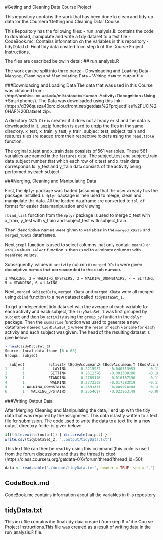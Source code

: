 

#Getting and Cleaning Data Course Project

This repository contains the work that has been done to clean and tidy-up data for the Coursera 'Getting and Cleaning Data' Course.

This Repository has the following files: 
- run_analysis.R: contains the code to download, manipulate and write a tidy dataset to a text file
- CodeBook.md: Contains information on the variables in this repository
- tidyData.txt: Final tidy data created from step 5 of the Course Project Instructions. 

The files are described below in detail: 
## run_analysis.R
 
The work can be split into three parts: 
- Downloading and Loading Data
- Merging, Cleaning and Manipulating Data
- Writing data to output file

###Downloading and Loading Data
The data that was used in this Course was obtained from: (http://archive.ics.uci.edu/ml/datasets/Human+Activity+Recognition+Using+Smartphones). 
The Data was downloaded using this link: (https://d396qusza40orc.cloudfront.net/getdata%2Fprojectfiles%2FUCI%20HAR%20Dataset.zip). 

A directory `G&CD_Dir` is created if it does not already exist and the data is downloaded in it. `unzip` function is used to unzip the files in the same directory. x_test, x_train, y_test, y_train, subject_test, subject_train and features files are loaded from their respective folders using the `read.table` function. 

The orginal x_test and x_train data consists of 561 variables. These 561 variables are named in the `features` data. The subject_test and subject_train data subject number that which each row of x_test and x_train data corresponds to. y_test and y_train data consists of the activity being performed by each subject. 

###Merging, Cleaning and Manipulating Data

First, the `dplyr` package was loaded (assuming that the user already has the package installed.). `dplyr` package is then used to merge, clean and manipulate the data. All the loaded dataframe are converted to `tbl_df` format for easier data manipulation and viewing. 

`rbind_list` function from the `dplyr` package is used to merge x_test with x_train, y_test with y_train and subject_test with subject_train. 

Then, descriptive names were given to variables in the `merged_XData` and `merged_YData` dataframes.

Next `grepl` function is used to select columns that only contain `mean()` or `std()` values. `select` function is then used to eliminate columns with `meanFreq` values.

Subsequently, values in `activity` column in `merged_YData` were given descriptive names that corresponded to the each number. 

`1 WALKING, 2 = WALKING_UPSTAIRS, 3 = WALKING_DOWNSTAIRS, 4 = SITTING, 5 = STANDING, 6 = LAYING`

Next, `merged_SubjectData`, `merged_YData` and `merged_XData` were all merged using `cbind` function to a new dataset called `tidyDataSet_1`. 

To get a independent tidy data set with the average of each variable for each activity and each subject, the `tidyDataSet_1` was first grouped by `subject` and then by `activity` using the `group_by` funtion in the `dplyr` package. Then the `summarise` function was used to generate a new dataframe named `tidyDataSet_2` where the mean of each variable for each activity and each subject was given. The head of the resulting dataset is give below: 

```r
> head(tidyDataSet_2)
Source: local data frame [6 x 68]
Groups: subject

  subject           activity tBodyAcc.mean.X tBodyAcc.mean.Y tBodyAcc.mean.Z
1       1             LAYING       0.2215982    -0.040513953      -0.1132036
2       1            SITTING       0.2612376    -0.001308288      -0.1045442
3       1           STANDING       0.2789176    -0.016137590      -0.1106018
4       1            WALKING       0.2773308    -0.017383819      -0.1111481
5       1 WALKING_DOWNSTAIRS       0.2891883    -0.009918505      -0.1075662
6       1   WALKING_UPSTAIRS       0.2554617    -0.023953149      -0.0973020
```


###Writing Output Data

After Merging, Cleaning and Manipulating the data, I end up with the tidy data that was required by the assignment. This data is lastly written to a text file for submission. The code used to write the data to a text file in a new output directory folder is given below: 

```r
if(!file.exists(output)) { dir.create(output) }
write.csv(tidyDataSet_2, "./output/tidyData.txt")
```


This text file can then be read by using this command (this code is used from the forum discussions and thus the thread is cited (https://class.coursera.org/getdata-016/forum/thread?thread_id=50): 

```r
data <- read.table("./output/tidyData.txt", header = TRUE, sep = ",")
```


## CodeBook.md 

CodeBook.md contains information about all the variables in this repository.

## tidyData.txt

This text file contains the final tidy data created from step 5 of the Course Project Instructions.This file was created as a result of writing data in the run_analysis.R file. 